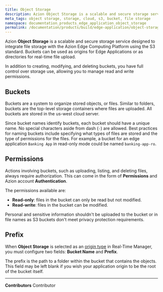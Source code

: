 ```yaml
---
title: Object Storage
description: Azion Object Storage is a scalable and secure storage service designed to integrate file storage with the Azion Edge Computing Platform using the S3 standard.
meta_tags: object storage, storage, cloud, s3, bucket, file storage
namespace: documentation_products_edge_application_object_storage
permalink: /documentation/products/build/edge-application/object-storage/
---
```


Azion **Object Storage** is a scalable and secure storage service designed to integrate file storage with the Azion Edge Computing Platform using the S3 standard. Buckets can be used as origins for Edge Applications or as directories for real-time file upload.

In addition to creating, modifying, and deleting buckets, you have full control over storage use, allowing you to manage read and write permissions.

## Buckets

Buckets are a system to organize stored objects, or files. Similar to folders, buckets are the top-level storage containers where files are uploaded. All buckets are stored in the us-west cloud server.

Since bucket names identify buckets, each bucket should have a unique name. No special characters aside from dash (`-`) are allowed. Best practices for naming buckets include specifying what types of files are stored and the type of permissions for the files. For example, a bucket for an edge application `Banking App` in read-only mode could be named `banking-app-ro`.

## Permissions

Actions involving buckets, such as uploading, listing, and deleting files, always require authorization. This can come in the form of **Permissions** and Azion account **Authentication**.

The permissions available are:

- **Read-only**: files in the bucket can only be read but not modified.
- **Read-write**: files in the bucket can be modified.

Personal and sensitive information shouldn't be uploaded to the bucket or in file names as S3 buckets don't meet privacy protection requirements.

## Prefix

When **Object Storage** is selected as an [origin type](/en/documentation/products/build/edge-application/origins/) in Real-Time Manager, you must configure two fields: **Bucket Name** and **Prefix**.

The prefix is the path to a folder within the bucket that contains the objects. This field may be left blank if you wish your application origin to be the root of the bucket itself.


---


**Contributors** <ContributorList>Contributor</ContributorList>
